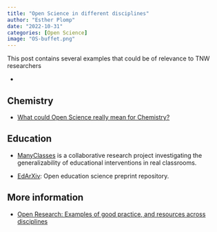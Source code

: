 ```yaml
---
title: "Open Science in different disciplines"
author: "Esther Plomp"
date: "2022-10-31"
categories: [Open Science]
image: "OS-buffet.png"
---
```


This post contains several examples that could be of relevance to TNW researchers

-   

## Chemistry

-   [What could Open Science really mean for Chemistry?](https://www.fosteropenscience.eu/content/what-could-open-science-really-mean-chemistry)

## Education

-   [ManyClasses](https://www.manyclasses.org) is a collaborative research project investigating the generalizability of educational interventions in real classrooms.

-   [EdArXiv](https://edarxiv.org/): Open education science preprint repository.

## More information

-   [Open Research: Examples of good practice, and resources across disciplines](https://doi.org/10.31219/osf.io/3r8hb)

